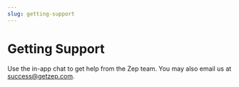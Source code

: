 ```yaml
---
slug: getting-support
---
```


# Getting Support

Use the in-app chat to get help from the Zep team. You may also email us at [success@getzep.com](mailto:success@getzep.com).